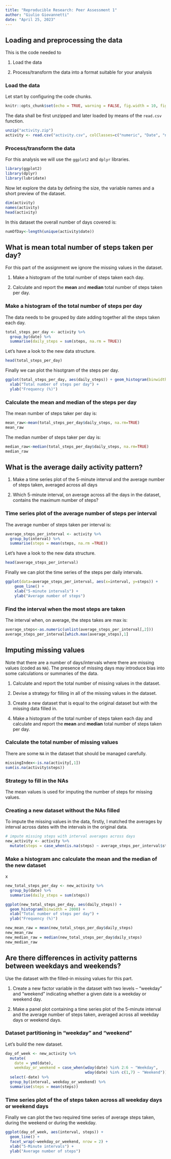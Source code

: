 ```yaml
---
title: "Reproducible Research: Peer Assessment 1"
author: "Giulio Giovannetti"
date: "April 25, 2023"
---
```



## Loading and preprocessing the data
This is the code needed to

1. Load the data

1. Process/transform the data into a format suitable for your analysis

### Load the data

Let start by configuring the code chunks.
```r
knitr::opts_chunk$set(echo = TRUE, warning = FALSE, fig.width = 10, fig.height = 5, fig.keep = 'all' ,fig.path = 'figure/ ', dev = 'png')
```
   
The data shall be first unzipped and later loaded by means of the `read.csv` function.
```r
unzip("activity.zip")
activity <- read.csv("activity.csv", colClasses=c("numeric", "Date", "numeric"))
```

### Process/transform the data

For this analysis we will use the `ggplot2` and `dplyr` libraries.
```r
library(ggplot2)
library(dplyr)  
library(lubridate)
```

Now let explore the data by defining the size, the variable names and a short preview of the dataset.
```r
dim(activity)
names(activity)
head(activity)
```

In this dataset the overall number of days covered is:
```r
numOfDay<-length(unique(activity$date))
```

## What is mean total number of steps taken per day?

For this part of the assignment we ignore the missing values in the dataset.

1. Make a histogram of the total number of steps taken each day.

1. Calculate and report the **mean** and **median** total number of steps taken per day.

### Make a histogram of the total number of steps per day

The data needs to be grouped by date adding together all the steps taken each day.
```r
total_steps_per_day <- activity %>%
  group_by(date) %>%
  summarise(daily_steps = sum(steps, na.rm = TRUE))
```

Let's have a look to the new data structure.
```r
head(total_steps_per_day)
```

Finally we can plot the hisotgram of the steps per day.
```r
ggplot(total_steps_per_day, aes(daily_steps)) + geom_histogram(binwidth = 2000) +
  xlab("Total number of steps per day") + 
  ylab("Frequency (%)")
```

### Calculate the mean and median of the steps per day

The mean number of steps taker per day is:
```r
mean_raw<-mean(total_steps_per_day$daily_steps, na.rm=TRUE)
mean_raw
```

The median number of steps taker per day is:
```r
median_raw<-median(total_steps_per_day$daily_steps, na.rm=TRUE)
median_raw
```

## What is the average daily activity pattern?

1. Make a time series plot of the 5-minute interval and the average number of steps taken, averaged across all days

2. Which 5-minute interval, on average across all the days in the dataset, contains the maximum number of steps?

### Time series plot of the average number of steps per interval

The average number of steps taken per interval is:
```r
average_steps_per_interval <- activity %>% 
  group_by(interval) %>%
  summarise(steps = mean(steps, na.rm =TRUE))
```

Let's have a look to the new data structure.
```r
head(average_steps_per_interval)
```

Finally we can plot the time series of the steps per daily intervals.
```r
ggplot(data=average_steps_per_interval, aes(x=interval, y=steps)) +
    geom_line() +
    xlab("5-minute intervals") +
    ylab("Average number of steps")
```

### Find the interval when the most steps are taken

The interval when, on average, the steps takes are max is:
```r
average_steps<-as.numeric(unlist(average_steps_per_interval[,2]))
average_steps_per_interval[which.max(average_steps),1]
```

## Imputing missing values

Note that there are a number of days/intervals where there are missing
values (coded as `NA`). The presence of missing days may introduce
bias into some calculations or summaries of the data.

1. Calculate and report the total number of missing values in the dataset.

1. Devise a strategy for filling in all of the missing values in the dataset.

1. Create a new dataset that is equal to the original dataset but with the missing data filled in.

1. Make a histogram of the total number of steps taken each day and calculate and report the **mean** and **median** total number of steps taken per day.

### Calculate the total number of missing values

There are some `NA` in the dataset that should be managed carefully.
```r
missingIndex<-is.na(activity[,1])
sum(is.na(activity$steps))
```

### Strategy to fill in the NAs

The mean values is used for imputing the number of steps for missing values. 

### Creating a new dataset without the NAs filled

To impute the missing values in the data, firstly, I matched the averages by interval across dates with the intervals in the original data.
```r
# impute missing steps with interval averages across days
new_activity <- activity %>%
  mutate(steps = case_when(is.na(steps) ~ average_steps_per_interval$steps[match(activity$interval,  average_steps_per_interval$interval)], TRUE ~ as.numeric(steps)))
```

### Make a histogram anc calculate the mean and the median of the new dataset

x
```r
new_total_steps_per_day <- new_activity %>% 
  group_by(date) %>% 
  summarise(daily_steps = sum(steps))

ggplot(new_total_steps_per_day, aes(daily_steps)) + 
  geom_histogram(binwidth = 2000) + 
  xlab("Total number of steps per day") + 
  ylab("Frequency (%)")
```

```r
new_mean_raw = mean(new_total_steps_per_day$daily_steps)
new_mean_raw
new_median_raw = median(new_total_steps_per_day$daily_steps)
new_median_raw
```

## Are there differences in activity patterns between weekdays and weekends?

Use the dataset with the filled-in missing values for this part.

1. Create a new factor variable in the dataset with two levels -- "weekday" and "weekend" indicating whether a given date is a weekday or weekend day.

1. Make a panel plot containing a time series plot of the 5-minute interval and the average number of steps taken, averaged across all weekday days or weekend days.

### Dataset partitioning in "weekday" and "weekend"

Let's build the new dataset.
```r
day_of_week <- new_activity %>%
  mutate(
    date = ymd(date),
    weekday_or_weekend = case_when(wday(date) %in% 2:6 ~ "Weekday",
                                   wday(date) %in% c(1,7) ~ "Weekend")) %>%
  select(-date) %>%
  group_by(interval, weekday_or_weekend) %>%
  summarise(steps = mean(steps))
```

### Time series plot of the of steps taken across all weekday days or weekend days

Finally we can plot the two required time series of average steps taken, during the weekend or during the weekday.
```r
ggplot(day_of_week, aes(interval, steps)) + 
  geom_line() + 
  facet_wrap(~weekday_or_weekend, nrow = 2) +
  xlab("5-Minute intervals") + 
  ylab("Average number of steps")
```

